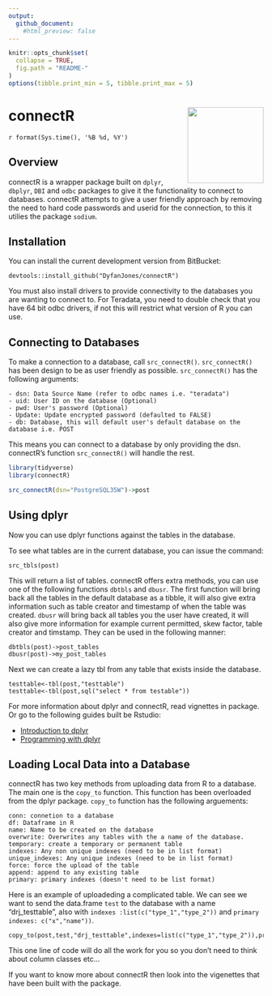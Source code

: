 ```yaml
---
output:
  github_document:
    #html_preview: false
---
```



```r
knitr::opts_chunk$set(
  collapse = TRUE,
  fig.path = "README-"
)
options(tibble.print_min = 5, tibble.print_max = 5)
```


# connectR <img src="man/figures/logo.png" align="right" width="150px"/>

`r format(Sys.time(), '%B %d, %Y')`


## Overview

connectR is a wrapper package built on `dplyr`, `dbplyr`, `DBI` and `odbc` packages to give it the functionality to connect to databases. connectR attempts to give a user friendly approach by removing the need to hard code passwords and userid for the connection, to this it utilies the package `sodium`. 


## Installation

You can install the current development version from BitBucket:

```
devtools::install_github("DyfanJones/connectR")
```

You must also install drivers to provide connectivity to the databases you are wanting to connect to. For Teradata, you need to double check that you have 64 bit odbc drivers, if not this will restrict what version of R you can use.

## Connecting to Databases

To make a connection to a database, call `src_connectR()`. `src_connectR()` has been design to be as user friendly as possible. `src_connectR()` has the following arguments:  

```
- dsn: Data Source Name (refer to odbc names i.e. "teradata")
- uid: User ID on the database (Optional)
- pwd: User's password (Optional)
- Update: Update encrypted password (defaulted to FALSE)
- db: Database, this will default user's default database on the database i.e. POST
```

This means you can connect to a database by only providing the dsn. connectR's function `src_connectR()` will handle the rest.

```r
library(tidyverse)
library(connectR)

src_connectR(dsn="PostgreSQL35W")->post
```
 
## Using dplyr

Now you can use dplyr functions against the tables in the database.

To see what tables are in the current database, you can issue the command:

```
src_tbls(post)
```

This will return a list of tables. connectR offers extra methods, you can use one of the following functions `dbtbls` and `dbusr`. The first function will bring back all the tables in the default database as a tibble, it will also give extra information such as table creator and timestamp of when the table was created. `dbusr` will bring back all tables you the user have created, it will also give more information for example current permitted, skew factor, table creator and timstamp. They can be used in the following manner:

```
dbtbls(post)->post_tables
dbusr(post)->my_post_tables
```

Next we can create a lazy tbl from any table that exists inside the database.

```
testtable<-tbl(post,"testtable")
testtable<-tbl(post,sql("select * from testable"))
```

For more information about dplyr and connectR, read vignettes in package. Or go to the following guides built be Rstudio:

* [Introduction to dplyr](https://blog.rstudio.org/2017/06/13/dplyr-0-7-0/amp/)
* [Programming with dplyr](http://dplyr.tidyverse.org/articles/programming.html)


## Loading Local Data into a Database

connectR has two key methods from uploading data from R to a database. The main one is the `copy_to` function. This function has been overloaded from the dplyr package. `copy_to` function has the following arguements:

```
conn: connetion to a database
df: Dataframe in R
name: Name to be created on the database
overwrite: Overwrites any tables with the a name of the database.
temporary: create a temporary or permanent table
indexes: Any non unique indexes (need to be in list format)
unique_indexes: Any unique indexes (need to be in list format)
force: force the upload of the table
append: append to any existing table
primary: primary indexes (doesn't need to be list format)
```

Here is an example of uploadeding a complicated table. We can see we want to send the data.frame `test` to the database with a name "drj_testtable", also with `indexes :list(c("type_1","type_2"))` and `primary indexes: c("x","name"))`.

```
copy_to(post,test,"drj_testtable",indexes=list(c("type_1","type_2")),primary=c("x","name"))
```
This one line of code will do all the work for you so you don't need to think about column classes etc...

If you want to know more about connectR then look into the vigenettes that have been built with the package.

